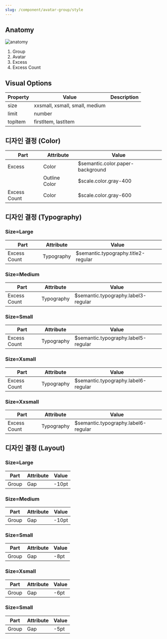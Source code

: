 ```yaml
---
slug: /component/avatar-group/style
---
```


## Anatomy

<Anatomy>![anatomy](./anatomy.png)</Anatomy>

1. Group
2. Avatar
3. Excess
4. Excess Count

## Visual Options

| Property | Value                          | Description |
| -------- | ------------------------------ | ----------- |
| size     | xxsmall, xsmall, small, medium |             |
| limit    | number                         |             |
| topItem  | firstItem, lastItem            |             |

## 디자인 결정 (Color)

| Part         | Attribute     | Value                            |
| ------------ | ------------- | -------------------------------- |
| Excess       | Color         | $semantic.color.paper-background |
|              | Outline Color | $scale.color.gray-400            |
| Excess Count | Color         | $scale.color.gray-600            |

## 디자인 결정 (Typography)

### Size=Large

| Part         | Attribute  | Value                               |
| ------------ | ---------- | ----------------------------------- |
| Excess Count | Typography | $semantic.typography.title2-regular |

### Size=Medium

| Part         | Attribute  | Value                               |
| ------------ | ---------- | ----------------------------------- |
| Excess Count | Typography | $semantic.typography.label3-regular |

### Size=Small

| Part         | Attribute  | Value                               |
| ------------ | ---------- | ----------------------------------- |
| Excess Count | Typography | $semantic.typography.label5-regular |

### Size=Xsmall

| Part         | Attribute  | Value                               |
| ------------ | ---------- | ----------------------------------- |
| Excess Count | Typography | $semantic.typography.label6-regular |

### Size=Xxsmall

| Part         | Attribute  | Value                               |
| ------------ | ---------- | ----------------------------------- |
| Excess Count | Typography | $semantic.typography.label6-regular |

## 디자인 결정 (Layout)

### Size=Large

| Part  | Attribute | Value |
| ----- | --------- | ----- |
| Group | Gap       | -10pt |

### Size=Medium

| Part  | Attribute | Value |
| ----- | --------- | ----- |
| Group | Gap       | -10pt |

### Size=Small

| Part  | Attribute | Value |
| ----- | --------- | ----- |
| Group | Gap       | -8pt  |

### Size=Xsmall

| Part  | Attribute | Value |
| ----- | --------- | ----- |
| Group | Gap       | -6pt  |

### Size=Small

| Part  | Attribute | Value |
| ----- | --------- | ----- |
| Group | Gap       | -5pt  |
